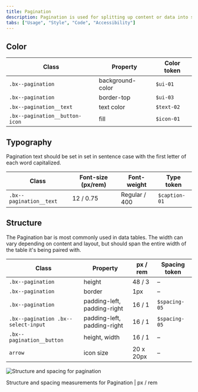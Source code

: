 ```yaml
---
title: Pagination
description: Pagination is used for splitting up content or data into several pages, with a control for navigating to the next or previous page.
tabs: ["Usage", "Style", "Code", "Accessibility"]
---
```


## Color

| Class                          | Property         | Color token |
| ------------------------------ | ---------------- | ----------- |
| `.bx--pagination`              | background-color | `$ui-01`    |
| `.bx--pagination`              | border-top       | `$ui-03`    |
| `.bx--pagination__text`        | text color       | `$text-02`  |
| `.bx--pagination__button-icon` | fill             | `$icon-01`  |

## Typography

Pagination text should be set in set in sentence case with the first letter of each word capitalized.

| Class                   | Font-size (px/rem) | Font-weight   | Type token    |
| ----------------------- | ------------------ | ------------- | ------------- |
| `.bx--pagination__text` | 12 / 0.75          | Regular / 400 | `$caption-01` |

## Structure

The Pagination bar is most commonly used in data tables. The width can vary depending on content and layout, but should span the entire width of the table it's being paired with.

| Class                               | Property                    | px / rem  | Spacing token |
| ----------------------------------- | --------------------------- | --------- | ------------- |
| `.bx--pagination`                   | height                      | 48 / 3    | –             |
| `.bx--pagination`                   | border                      | 1px       | –             |
| `.bx--pagination`                   | padding-left, padding-right | 16 / 1    | `$spacing-05` |
| `.bx--pagination .bx--select-input` | padding-left, padding-right | 16 / 1    | `$spacing-05` |
| `.bx--pagination__button`           | height, width               | 16 / 1    | –             |
| `arrow`                             | icon size                   | 20 x 20px | –             |

<div className="image--fixed">

![Structure and spacing for pagination](images/pagination-style-1.png)

</div>

<Caption>Structure and spacing measurements for Pagination | px / rem</Caption>
